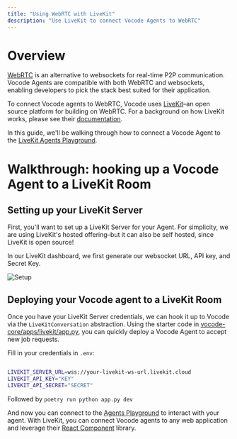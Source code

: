 ```yaml
---
title: "Using WebRTC with LiveKit"
description: "Use LiveKit to connect Vocode Agents to WebRTC"
---
```


# Overview

[WebRTC](https://webrtc.org/) is an alternative to websockets for real-time P2P communication. Vocode Agents are compatible with both WebRTC and websockets, enabling developers to pick
the stack best suited for their application.

To connect Vocode agents to WebRTC, Vocode uses [LiveKit](https://livekit.io/)–an open source platform for building on WebRTC. For a background on how LiveKit
works, please see their [documentation](https://docs.livekit.io/home/get-started/intro-to-livekit/).

In this guide, we'll be walking through how to connect a Vocode Agent to the [LiveKit Agents Playground](https://agents-playground.livekit.io/).

# Walkthrough: hooking up a Vocode Agent to a LiveKit Room

## Setting up your LiveKit Server

First, you'll want to set up a LiveKit Server for your Agent. For simplicity, we are using LiveKit's hosted offering–but it can also be self hosted, since LiveKit is open source!

In our LiveKit dashboard, we first generate our websocket URL, API key, and Secret Key.

![Setup](/images/livekit_keys.png)

## Deploying your Vocode agent to a LiveKit Room

Once you have your LiveKit Server credentials, we can hook it up to Vocode via the `LiveKitConversation` abstraction. Using the starter code in
[vocode-core/apps/livekit/app.py](https://github.com/vocodedev/vocode-core/blob/main/apps/livekit/app.py), you can quickly deploy a Vocode Agent to accept
new job requests.

Fill in your credentials in `.env`:

```bash

LIVEKIT_SERVER_URL=wss://your-livekit-ws-url.livekit.cloud
LIVEKIT_API_KEY="KEY"
LIVEKIT_API_SECRET="SECRET"
```

Followed by
`poetry run python app.py dev`

And now you can connect to the [Agents Playground](https://agents-playground.livekit.io/) to interact with your agent. With LiveKit, you can connect Vocode
agents to any web application and leverage their [React Component](https://docs.livekit.io/reference/components/react/) library.
